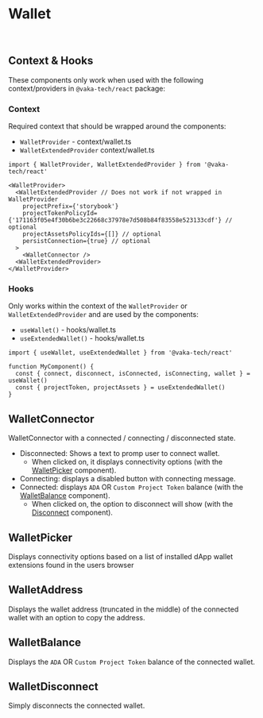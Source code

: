 

<Meta title="Components/Wallet" />

# Wallet

<br />

## Context & Hooks

These components only work when used with the following context/providers in `@vaka-tech/react` package:

### Context

Required context that should be wrapped around the components:

- `WalletProvider` - context/wallet.ts
- `WalletExtendedProvider` context/wallet.ts

```
import { WalletProvider, WalletExtendedProvider } from '@vaka-tech/react'

<WalletProvider>
  <WalletExtendedProvider // Does not work if not wrapped in WalletProvider
    projectPrefix={'storybook'}
    projectTokenPolicyId={'171163f05e4f30b6be3c22668c37978e7d508b84f83558e523133cdf'} // optional
    projectAssetsPolicyIds={[]} // optional
    persistConnection={true} // optional
  >
    <WalletConnector />
  <WalletExtendedProvider>
</WalletProvider>
```

### Hooks

Only works within the context of the `WalletProvider` or `WalletExtendedProvider` and are used by the components:

- `useWallet()` - hooks/wallet.ts
- `useExtendedWallet()` - hooks/wallet.ts

```
import { useWallet, useExtendedWallet } from '@vaka-tech/react'

function MyComponent() {
  const { connect, disconnect, isConnected, isConnecting, wallet } = useWallet()
  const { projectToken, projectAssets } = useExtendedWallet()
}
```

## WalletConnector

WalletConnector with a connected / connecting / disconnected state.

- Disconnected: Shows a text to promp user to connect wallet.
  - When clicked on, it displays connectivity options (with the [WalletPicker](#walletpicker) component).
- Connecting: displays a disabled button with connecting message.
- Connected: displays `ADA` OR `Custom Project Token` balance (with the [WalletBalance](#walletbalance) component).
  - When clicked on, the option to disconnect will show (with the [Disconnect](#walletdisconnect) component).

<Canvas of={WalletConnector} />

## WalletPicker

Displays connectivity options based on a list of installed dApp wallet extensions found in the users browser

<Canvas of={WalletPicker} />

## WalletAddress

Displays the wallet address (truncated in the middle) of the connected wallet with an option to copy the address.

<Canvas of={WalletAddress} />

## WalletBalance

Displays the `ADA` OR `Custom Project Token` balance of the connected wallet.

<Canvas of={WalletBalance} />

## WalletDisconnect

Simply disconnects the connected wallet.

<Canvas of={WalletDisconnectButton} />

